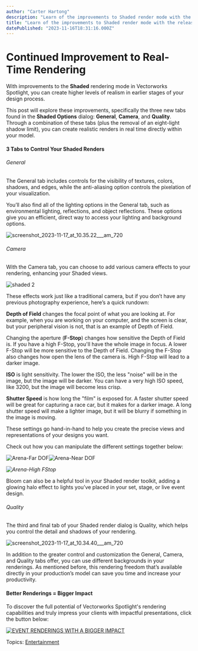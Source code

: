 ```yaml
---
author: "Carter Hartong"
description: "Learn of the improvements to Shaded render mode with the release of Vectorworks 2024."
title: "Learn of the improvements to Shaded render mode with the release of Vectorworks 2024." 
datePublished: "2023-11-16T18:31:16.000Z"
---
```

# Continued Improvement to Real-Time Rendering

With improvements to the **Shaded** rendering mode in Vectorworks Spotlight, you can create higher levels of realism in earlier stages of your design process.

This post will explore these improvements, specifically the three new tabs found in the **Shaded Options** dialog: **General**, **Camera**, and **Quality**. Through a combination of these tabs (plus the removal of an eight-light shadow limit), you can create realistic renders in real time directly within your model.

#### 3 Tabs to Control Your Shaded Renders

###### General

The General tab includes controls for the visibility of textures, colors, shadows, and edges, while the anti-aliasing option controls the pixelation of your visualization.

You’ll also find all of the lighting options in the General tab, such as environmental lighting, reflections, and object reflections. These options give you an efficient, direct way to access your lighting and background options.

![screenshot_2023-11-17_at_10.35.22___am_720](https://blog.vectorworks.net/hs-fs/hubfs/Blog%20Images/231116_ENT%20Shaded%20Render%20Camera/screenshot_2023-11-17_at_10.35.22___am_720.png?width=400&height=534&name=screenshot_2023-11-17_at_10.35.22___am_720.png)

###### Camera

With the Camera tab, you can choose to add various camera effects to your rendering, enhancing your Shaded views.

![shaded 2](https://blog.vectorworks.net/hs-fs/hubfs/Blog%20Images/231116_ENT%20Shaded%20Render%20Camera/shaded%202.png?width=400&height=534&name=shaded%202.png)

These effects work just like a traditional camera, but if you don’t have any previous photography experience, here’s a quick rundown:

**Depth of Field** changes the focal point of what you are looking at. For example, when you are working on your computer, and the screen is clear, but your peripheral vision is not, that is an example of Depth of Field.

Changing the aperture (**F-Stop**) changes how sensitive the Depth of Field is. If you have a high F-Stop, you'll have the whole image in focus. A lower F-Stop will be more sensitive to the Depth of Field. Changing the F-Stop also changes how open the lens of the camera is. High F-Stop will lead to a darker image.

**ISO** is light sensitivity. The lower the ISO, the less "noise" will be in the image, but the image will be darker. You can have a very high ISO speed, like 3200, but the image will become less crisp.

**Shutter Speed** is how long the "film" is exposed for. A faster shutter speed will be great for capturing a race car, but it makes for a darker image. A long shutter speed will make a lighter image, but it will be blurry if something in the image is moving.

These settings go hand-in-hand to help you create the precise views and representations of your designs you want.

Check out how you can manipulate the different settings together below:

  
![Arena-Far DOF](https://blog.vectorworks.net/hs-fs/hubfs/Blog%20Images/231116_ENT%20Shaded%20Render%20Camera/Arena-Far%20DOF.jpg?width=1440&height=842&name=Arena-Far%20DOF.jpg)![Arena-Near DOF](https://blog.vectorworks.net/hs-fs/hubfs/Blog%20Images/231116_ENT%20Shaded%20Render%20Camera/Arena-Near%20DOF.jpg?width=1440&height=842&name=Arena-Near%20DOF.jpg)

_![Arena-High FStop](https://blog.vectorworks.net/hs-fs/hubfs/Blog%20Images/231116ENT%20Shaded%20Render%20Camera/Arena-High%20FStop.jpg?width=1440&height=842&name=Arena-High%20FStop.jpg)_ 

Bloom can also be a helpful tool in your Shaded render toolkit, adding a glowing halo effect to lights you’ve placed in your set, stage, or live event design.

###### Quality

The third and final tab of your Shaded render dialog is Quality, which helps you control the detail and shadows of your rendering.

![screenshot_2023-11-17_at_10.34.40___am_720](https://blog.vectorworks.net/hs-fs/hubfs/Blog%20Images/231116_ENT%20Shaded%20Render%20Camera/screenshot_2023-11-17_at_10.34.40___am_720.png?width=400&height=534&name=screenshot_2023-11-17_at_10.34.40___am_720.png)

In addition to the greater control and customization the General, Camera, and Quality tabs offer, you can use different backgrounds in your renderings. As mentioned before, this rendering freedom that’s available directly in your production’s model can save you time and increase your productivity.

#### Better Renderings = Bigger Impact

To discover the full potential of Vectorworks Spotlight's rendering capabilities and truly impress your clients with impactful presentations, click the button below:

[![EVENT RENDERINGS WITH A BIGGER IMPACT](https://no-cache.hubspot.com/cta/default/3018241/2029a96f-f592-49cf-bb02-4be17d58a47b.png)](https://cta-redirect.hubspot.com/cta/redirect/3018241/2029a96f-f592-49cf-bb02-4be17d58a47b) 

 Topics: [Entertainment](https://blog.vectorworks.net/topic/entertainment) 

 